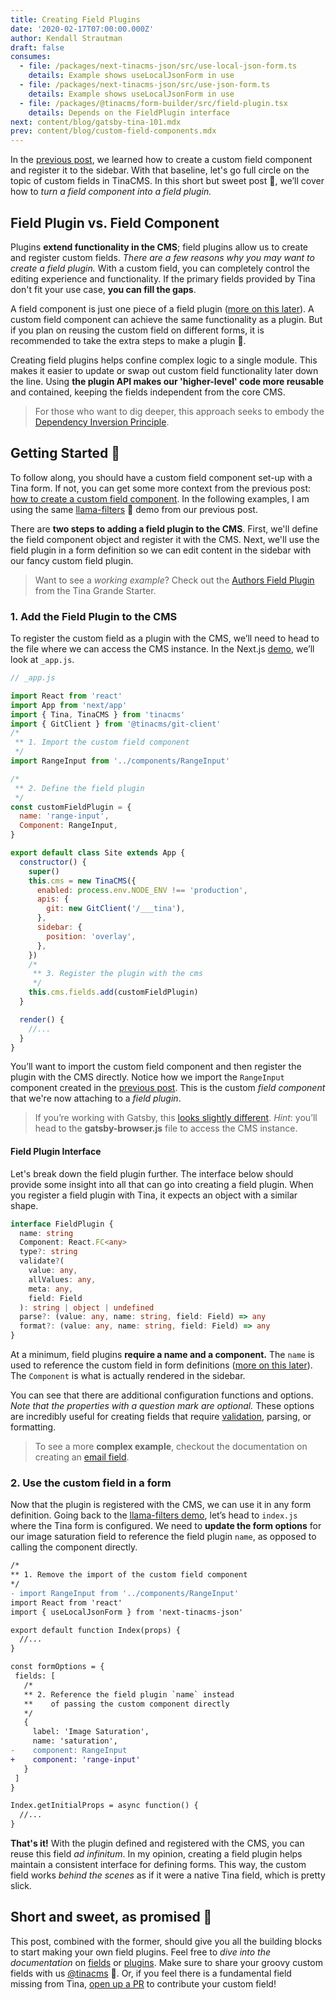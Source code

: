 ```yaml
---
title: Creating Field Plugins
date: '2020-02-17T07:00:00.000Z'
author: Kendall Strautman
draft: false
consumes:
  - file: /packages/next-tinacms-json/src/use-local-json-form.ts
    details: Example shows useLocalJsonForm in use
  - file: /packages/next-tinacms-json/src/use-json-form.ts
    details: Example shows useLocalJsonForm in use
  - file: /packages/@tinacms/form-builder/src/field-plugin.tsx
    details: Depends on the FieldPlugin interface
next: content/blog/gatsby-tina-101.mdx
prev: content/blog/custom-field-components.mdx
---
```


In the [previous post](https://tinacms.org/blog/custom-field-components), we learned how to create a custom field component and register it to the sidebar. With that baseline, let's go full circle on the topic of custom fields in TinaCMS. In this short but sweet post 🧁, we’ll cover how to _turn a field component into a field plugin._

## Field Plugin vs. Field Component

Plugins **extend functionality in the CMS**; field plugins allow us to create and register custom fields. _There are a few reasons why you may want to create a field plugin._ With a custom field, you can completely control the editing experience and functionality. If the primary fields provided by Tina don't fit your use case, **you can fill the gaps**.

A field component is just one piece of a field plugin ([more on this later](https://tinacms.org/blog/custom-field-plugins#field-plugin-interface)). A custom field component can achieve the same functionality as a plugin. But if you plan on reusing the custom field on different forms, it is recommended to take the extra steps to make a plugin 🔌.

Creating field plugins helps confine complex logic to a single module. This makes it easier to update or swap out custom field functionality later down the line. Using **the plugin API makes our 'higher-level' code more reusable** and contained, keeping the fields independent from the core CMS.

> For those who want to dig deeper, this approach seeks to embody the [Dependency Inversion Principle](https://stackify.com/dependency-inversion-principle/).

## Getting Started 👏

To follow along, you should have a custom field component set-up with a Tina form. If not, you can get some more context from the previous post: [how to create a custom field component](https://tinacms.org/blog/custom-field-components). In the following examples, I am using the same [llama-filters](https://github.com/kendallstrautman/llama-filters) 🦙 demo from our previous post.

There are **two steps to adding a field plugin to the CMS**. First, we'll define the field component object and register it with the CMS. Next, we'll use the field plugin in a form definition so we can edit content in the sidebar with our fancy custom field plugin.

> Want to see a _working example_? Check out the [Authors Field Plugin](https://github.com/tinacms/tina-starter-grande/blob/master/src/fields/authors.js) from the Tina Grande Starter.

### 1. Add the Field Plugin to the CMS

To register the custom field as a plugin with the CMS, we’ll need to head to the file where we can access the CMS instance. In the Next.js [demo](https://github.com/kendallstrautman/llama-filters/blob/master/pages/_app.js), we’ll look at `_app.js`.

```js
// _app.js

import React from 'react'
import App from 'next/app'
import { Tina, TinaCMS } from 'tinacms'
import { GitClient } from '@tinacms/git-client'
/*
 ** 1. Import the custom field component
 */
import RangeInput from '../components/RangeInput'

/*
 ** 2. Define the field plugin
 */
const customFieldPlugin = {
  name: 'range-input',
  Component: RangeInput,
}

export default class Site extends App {
  constructor() {
    super()
    this.cms = new TinaCMS({
      enabled: process.env.NODE_ENV !== 'production',
      apis: {
        git: new GitClient('/___tina'),
      },
      sidebar: {
        position: 'overlay',
      },
    })
    /*
     ** 3. Register the plugin with the cms
     */
    this.cms.fields.add(customFieldPlugin)
  }

  render() {
    //...
  }
}
```

You’ll want to import the custom field component and then register the plugin with the CMS directly. Notice how we import the `RangeInput` component created in the [previous post](https://tinacms.org/blog/custom-field-components). This is the custom _field component_ that we're now attaching to a _field plugin_.

> If you’re working with Gatsby, this [looks slightly different](/guides/gatsby/custom-email-field/register-field). _Hint_: you’ll head to the **gatsby-browser.js** file to access the CMS instance.

#### Field Plugin Interface

Let's break down the field plugin further. The interface below should provide some insight into all that can go into creating a field plugin. When you register a field plugin with Tina, it expects an object with a similar shape.

```ts
interface FieldPlugin {
  name: string
  Component: React.FC<any>
  type?: string
  validate?(
    value: any,
    allValues: any,
    meta: any,
    field: Field
  ): string | object | undefined
  parse?: (value: any, name: string, field: Field) => any
  format?: (value: any, name: string, field: Field) => any
}
```

At a minimum, field plugins **require a name and a component.** The `name` is used to reference the custom field in form definitions ([more on this later](https://tinacms.org/blog/custom-field-plugins#2-use-the-custom-field-in-a-form)). The `Component` is what is actually rendered in the sidebar.

You can see that there are additional configuration functions and options. _Note that the properties with a question mark are optional._ These options are incredibly useful for creating fields that require [validation](https://tinacms.org/docs/plugins/fields/custom-fields#validate-optional), parsing, or formatting.

> To see a more **complex example**, checkout the documentation on creating an [email field](/guides/gatsby/custom-email-field/register-field).

### 2. Use the custom field in a form

Now that the plugin is registered with the CMS, we can use it in any form definition. Going back to the [llama-filters demo](https://github.com/kendallstrautman/llama-filters), let’s head to `index.js` where the Tina form is configured. We need to **update the form options** for our image saturation field to reference the field plugin `name`, as opposed to calling the component directly.

```diff
/*
** 1. Remove the import of the custom field component
*/
- import RangeInput from '../components/RangeInput'
import React from 'react'
import { useLocalJsonForm } from 'next-tinacms-json'

export default function Index(props) {
  //...
}

const formOptions = {
 fields: [
   /*
   ** 2. Reference the field plugin `name` instead
   **    of passing the custom component directly
   */
   {
     label: 'Image Saturation',
     name: 'saturation',
-    component: RangeInput
+    component: 'range-input'
   }
 ]
}

Index.getInitialProps = async function() {
  //...
}
```

**That's it!** With the plugin defined and registered with the CMS, you can reuse this field _ad infinitum_. In my opinion, creating a field plugin helps maintain a consistent interface for defining forms. This way, the custom field works _behind the scenes_ as if it were a native Tina field, which is pretty slick.

## Short and sweet, as promised 🍰

This post, combined with the former, should give you all the building blocks to start making your own field plugins. Feel free to _dive into the documentation_ on [fields](https://tinacms.org/docs/plugins/fields/custom-fields/) or [plugins](https://tinacms.org/docs/cms#plugins). Make sure to share your groovy custom fields with us [@tinacms](https://twitter.com/tinacms) 🖖. Or, if you feel there is a fundamental field missing from Tina, [open up a PR](https://github.com/tinacms/tinacms/) to contribute your custom field!
